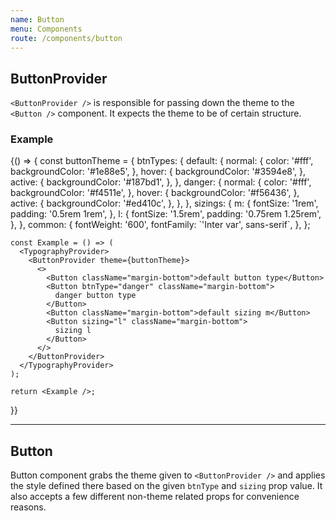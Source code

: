 ```yaml
---
name: Button
menu: Components
route: /components/button
---
```



## **ButtonProvider**

`<ButtonProvider />` is responsible for passing down the theme to the `<Button />` component. It expects the theme to be of certain structure.


### **Example**

<Playground>
  {() => {
    const buttonTheme = {
      btnTypes: {
        default: {
          normal: {
            color: '#fff',
            backgroundColor: '#1e88e5',
          },
          hover: {
            backgroundColor: '#3594e8',
          },
          active: {
            backgroundColor: '#187bd1',
          },
        },
        danger: {
          normal: {
            color: '#fff',
            backgroundColor: '#f4511e',
          },
          hover: {
            backgroundColor: '#f56436',
          },
          active: {
            backgroundColor: '#ed410c',
          },
        },
      },
      sizings: {
        m: {
          fontSize: '1rem',
          padding: '0.5rem 1rem',
        },
        l: {
          fontSize: '1.5rem',
          padding: '0.75rem 1.25rem',
        },
      },
      common: {
        fontWeight: '600',
        fontFamily: `'Inter var', sans-serif`,
      },
    };

    const Example = () => (
      <TypographyProvider>
        <ButtonProvider theme={buttonTheme}>
          <>
            <Button className="margin-bottom">default button type</Button>
            <Button btnType="danger" className="margin-bottom">
              danger button type
            </Button>
            <Button className="margin-bottom">default sizing m</Button>
            <Button sizing="l" className="margin-bottom">
              sizing l
            </Button>
          </>
        </ButtonProvider>
      </TypographyProvider>
    );

    return <Example />;
  }}
</Playground>


---



## **Button**

Button component grabs the theme given to `<ButtonProvider />` and applies the style defined there based on the given `btnType` and `sizing` prop value. It also accepts a few different non-theme related props for convenience reasons.

<Props of={Button} />
